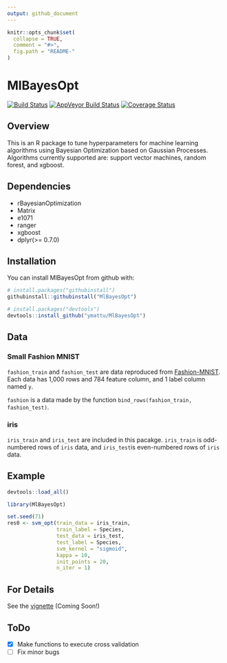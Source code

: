 ```yaml
---
output: github_document
---
```


<!-- README.md is generated from README.Rmd. Please edit that file -->

```r
knitr::opts_chunk$set(
  collapse = TRUE,
  comment = "#>",
  fig.path = "README-"
)
```

# MlBayesOpt

[![Build Status](https://travis-ci.org/ymattu/MlBayesOpt.svg?branch=master)](https://travis-ci.org/ymattu/MlBayesOpt)
[![AppVeyor Build Status](https://ci.appveyor.com/api/projects/status/github/ymattu/MlBayesOpt?branch=master&svg=true)](https://ci.appveyor.com/project/ymattu/MlBayesOpt)
[![Coverage Status](https://img.shields.io/codecov/c/github/ymattu/MlBayesOpt/master.svg)](https://codecov.io/github/ymattu/MlBayesOpt?branch=master)

## Overview
This is an R package to tune hyperparameters for machine learning algorithms
using Bayesian Optimization based on Gaussian Processes. Algorithms currently
supported are: support vector machines, random forest, and xgboost. 

## Dependencies
- rBayesianOptimization
- Matrix
- e1071
- ranger
- xgboost
- dplyr(>= 0.7.0)

## Installation

You can install MlBayesOpt from github with:

```r
# install.packages("githubinstall")
githubinstall::githubinstall("MlBayesOpt")

# install.packages("devtools")
devtools::install_github("ymattu/MlBayesOpt")
```

## Data
### Small Fashion MNIST
`fashion_train` and `fashion_test` are data reproduced from [Fashion-MNIST](https://github.com/zalandoresearch/fashion-mnist). Each data has 1,000 rows and 784 feature column, and 1 label column named `y`.

`fashion` is a data made by the function `bind_rows(fashion_train, fashion_test)`.

### iris
`iris_train` and `iris_test` are included in this pacakge. `iris_train` is odd-numbered rows of `iris` data, and `iris_test`is even-numbered rows of `iris` data.

## Example
```r
devtools::load_all()
```

```r
library(MlBayesOpt)

set.seed(71)
res0 <- svm_opt(train_data = iris_train,
                train_label = Species,
                test_data = iris_test,
                test_label = Species,
                svm_kernel = "sigmoid",
                kappa = 10,
                init_points = 20,
                n_iter = 1)
```

## For Details
See the [vignette](https://ymattu.github.io/MlBayesOpt/articles/MlBayesOpt.html) (Coming Soon!)

## ToDo
- [x] Make functions to execute cross validation
- [ ] Fix minor bugs
